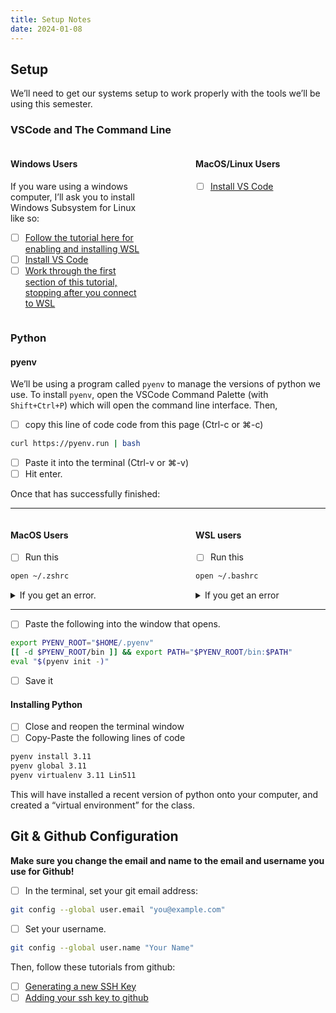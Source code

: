 ```yaml
---
title: Setup Notes
date: 2024-01-08
---
```


## Setup

We'll need to get our systems setup to work properly with the tools we'll be using this semester.

### VSCode and The Command Line

:::: {.columns}

::: {.column width="45%"}

#### Windows Users

If you ware using a windows computer, I'll ask you to install Windows Subsystem for Linux like so:

- [ ] [Follow the tutorial here for enabling and installing WSL ](https://lingmethodshub.github.io/content/windows/wsl/00_installing_wsl.html)
- [ ] [Install VS Code](https://code.visualstudio.com/)
- [ ] [Work through the first section of this tutorial, stopping after you connect to WSL](https://code.visualstudio.com/docs/remote/wsl-tutorial#_prerequisites)
:::

:::{.column width="10%"}

:::

:::{.column width="45%"}

#### MacOS/Linux Users

- [ ] [Install VS Code](https://code.visualstudio.com/)

:::

::::

### Python


#### pyenv 
We'll be using a program called `pyenv` to manage the versions of python we use. To install `pyenv`, open the VSCode Command Palette (with `Shift+Ctrl+P`) which will open the command line interface. Then, 

- [ ] copy this line of code code from this page (Ctrl-c or ⌘-c)

``` bash
curl https://pyenv.run | bash
```

- [ ] Paste it into the terminal (Ctrl-v or ⌘-v)
- [ ] Hit enter.

Once that has successfully finished:

-----

:::: {.columns}

::: {.column width="45%"}
#### MacOS Users

 - [ ] Run this

```bash
open ~/.zshrc
```
<details>
<summary>If you get an error.</summary>

- [ ] Run this

```bash
touch ~/.zshrc
open ~/.zshrc
```
</details>

:::

:::{.column width="10%"}

:::

::: {.column width="45%"}
#### WSL users

- [ ] Run this

```bash
open ~/.bashrc
```
<details>
<summary>If you get an error</summary>

- [ ] Run ths

```bash
touch ~/.bashrc
open ~/.bashrc
```

</details>

:::

::::

-----

- [ ] Paste the following into the window that opens.

```sh
export PYENV_ROOT="$HOME/.pyenv"
[[ -d $PYENV_ROOT/bin ]] && export PATH="$PYENV_ROOT/bin:$PATH"
eval "$(pyenv init -)"
```

- [ ] Save it

#### Installing Python

- [ ] Close and reopen the terminal window
- [ ] Copy-Paste the following lines of code

```bash
pyenv install 3.11
pyenv global 3.11
pyenv virtualenv 3.11 Lin511
```

This will have installed a recent version of python onto your computer, and created a "virtual environment" for the class.

## Git & Github Configuration

**Make sure you change the email and name to the email and username you use for Github!**

- [ ] In the terminal, set your git email address:

```bash
git config --global user.email "you@example.com"
```

- [ ] Set your username.

```bash
git config --global user.name "Your Name"
```

Then, follow these tutorials from github:

- [ ] [Generating a new SSH Key](https://docs.github.com/en/authentication/connecting-to-github-with-ssh/generating-a-new-ssh-key-and-adding-it-to-the-ssh-agent)
- [ ] [Adding your ssh key to github](https://docs.github.com/en/authentication/connecting-to-github-with-ssh/generating-a-new-ssh-key-and-adding-it-to-the-ssh-agent)


